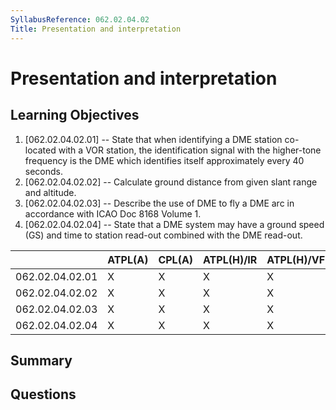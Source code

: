 ```yaml
---
SyllabusReference: 062.02.04.02
Title: Presentation and interpretation
---
```


# Presentation and interpretation

## Learning Objectives

1. [062.02.04.02.01] -- State that when identifying a DME station co-located
   with a VOR station, the identification signal with the higher-tone frequency
   is the DME which identifies itself approximately every 40 seconds.
2. [062.02.04.02.02] -- Calculate ground distance from given slant range and
   altitude.
3. [062.02.04.02.03] -- Describe the use of DME to fly a DME arc in accordance
   with ICAO Doc 8168 Volume 1.
4. [062.02.04.02.04] -- State that a DME system may have a ground speed (GS) and
   time to station read-out combined with the DME read-out.

|                 | ATPL(A) | CPL(A) | ATPL(H)/IR | ATPL(H)/VFR | CPL(H) | IR  | CBIR(A) |
| --------------- | ------- | ------ | ---------- | ----------- | ------ | --- | ------- |
| 062.02.04.02.01 | X       | X      | X          | X           | X      | X   | X       |
| 062.02.04.02.02 | X       | X      | X          | X           | X      | X   | X       |
| 062.02.04.02.03 | X       | X      | X          | X           | X      | X   | X       |
| 062.02.04.02.04 | X       | X      | X          | X           | X      | X   | X       |

## Summary

## Questions
